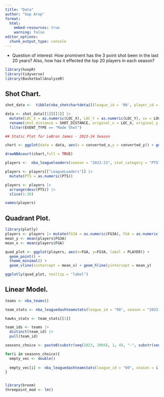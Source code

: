 ```yaml
---
title: "Data"
author: "Gop Arop"
format: 
  html:
    embed-resources: true
    warning: false
editor_options: 
  chunk_output_type: console
---
```


-   Question of interest: How prominent has the 3 point shot been in the last 20 years? Also, how has it effected the top 20 players in each season?

```r
library(hoopR)
library(tidyverse)
library(BasketballAnalyzeR)
```

## Shot Chart.
```r
shot_data <-  tibble(nba_shotchartdetail(league_id = '00', player_id = '2544', season = "2023-24"))

data <- shot_data[[1]][[1]] |> 
  mutate(LOC_X = as.numeric(LOC_X), LOC_Y = as.numeric(LOC_Y), xx = LOC_X/10, yy = LOC_Y/10 - 41.75) |> 
  rename(shot_distance = SHOT_DISTANCE, original_x = LOC_X, original_y = LOC_Y, converted_y = yy, converted_x = xx) |> 
  filter(EVENT_TYPE == "Made Shot")
```


```r
## Static Plot for LeBron James - 2023-24 Season

chart <- ggplot(data = data, aes(x = converted_x,y = converted_y)) + geom_point() + coord_fixed() + theme(panel.grid.major = element_blank(), panel.grid.minor = element_blank(), panel.background = element_rect(fill = "white"), axis.title = element_blank(), axis.text = element_blank(), axis.ticks = element_blank())

drawNBAcourt(chart,full = TRUE)
```

```r
players <-  nba_leagueleaders(season = "2022-23", stat_category = "PTS", per_mode = "PerGame")

players <- players[["LeagueLeaders"]] |>
  mutate(PTS = as.numeric(PTS))

players <- players |>
  arrange(desc(PTS)) |>
  slice(1:20)

names(players)
```


## Quadrant Plot.
```r
library(plotly)
players <- players |> mutate(FG3A = as.numeric(FG3A), FGA = as.numeric(FGA))
mean_y <- mean(players$FG3A)
mean_x <- mean(players$FGA)

quad_plot <- ggplot(players, aes(x=FGA, y=FG3A, label = PLAYER)) +
  geom_point() +
  theme_minimal() +
  geom_vline(xintercept = mean_x) + geom_hline(yintercept = mean_y) 

ggplotly(quad_plot, tooltip = "label")
```


## Linear Model. 

```r
teams <- nba_teams()

team_stats <- nba_leaguedashteamstats(league_id = "00", season = "2023-24", team_id = "1610612737")

hawks_stats <- team_stats[[1]]
```


```r
team_ids <- teams |>
  distinct(team_id) |>
  pull(team_id)

seasons_choice <- paste0(substr(seq(2023, 2004), 1, 4), "-", substr(seq(2024, 2005), 3, 4)) |> as.factor()

for(i in seasons_choice){
  empty_vec <- double()
  
  empty_vec[i] <- nba_leaguedashteamstats(league_id = "00", season = i, team_id = "1610612737")
}



```


```r
library(broom)
threepoint_mod <- lm()
```

